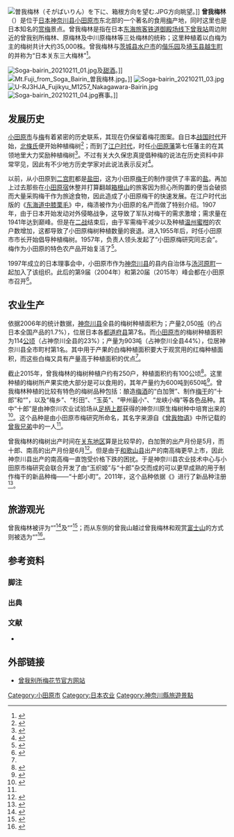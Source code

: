 {{NoteTA
|G1 = Toponym
}}
{{Coord|35.299444|N|139.193056|E|type:landmark_region:JP|display=title}}
[[File:曽我梅林（そがばいりん）を下に、箱根方向を望む.JPG|thumb]]方向眺望。]]
'''曾我梅林'''（{{Jpn|j=曽我梅林|kk=そがばいりん|rm=Soga Bai Rin}}）是位于[[日本|日本]][[神奈川县|神奈川县]][[小田原市|小田原市]]东北部的一个著名的食用[[梅|梅]]产地，同时这里也是日本知名的[[花見|赏梅]]景点。曾我梅林是指在日本[[东海旅客铁道|东海旅客铁道]][[御殿场线|御殿场线]][[下曾我站|下曾我站]]周边附近的曾我别所梅林、原梅林及中川原梅林等三处梅林的统称；这里种植着以白梅为主的梅树共计大约35,000株。曾我梅林与[[茨城县|茨城县]][[水户市|水户市]]的[[偕乐园|偕乐园]]及[[埼玉县|埼玉县]][[越生町|越生町]]的{{Link-ja|越生梅林|越生梅林}}并称为“日本关东三大梅林”{{efn|1=还有一种说法是用[[静冈县|静冈县]][[热海市|热海市]]的{{Link-ja|热海梅园|熱海梅園}}取代曾我梅林。}}<ref>{{cite web |title=関東三大梅林とは!? |url=https://tabi-mag.jp/ume-kantoh/ |publisher=一般社団法人プレスマンユニオン |accessdate=2021-02-13 |archive-date=2020-12-05 |archive-url=https://web.archive.org/web/20201205002800/https://tabi-mag.jp/ume-kantoh/ |dead-url=no }}</ref>。

[[File:Soga-bairin_20210211_01.jpg|thumb]]及[[甜酒|甜酒]]。]]
[[File:Mt.Fuji_from_Soga_Bairin_曽我梅林.jpg|thumb]]。]]
[[File:Soga-bairin_20210211_03.jpg|thumb]]
[[File:U-RJ3HJA_Fujikyu_M1257_Nakagawara-Bairin.jpg|thumb]]
[[File:Soga-bairin_20210211_04.jpg|thumb]]赛事。]]

== 发展历史 ==
[[小田原市|小田原市]]与[[梅|梅]]有着紧密的历史联系，其{{Link-ja|市町村徽|市町村章|市徽}}现在仍保留着梅花图案。自日本[[战国时代_(日本)|战国时代]]开始，[[北條氏|北條氏]]便开始种植梅树<ref>{{cite web |title=小田原梅花和骑射 |url=https://trip.pref.kanagawa.jp/sc/destination/odawara-plum-blossom-festival-and-mounted-archery/838 |website=Tokyo Day Trip |publisher=神奈川县政府 |accessdate=2021-02-13 |archive-date=2021-01-16 |archive-url=https://web.archive.org/web/20210116154617/https://trip.pref.kanagawa.jp/sc/destination/odawara-plum-blossom-festival-and-mounted-archery/838 |dead-url=no }}</ref>；而到了[[江户时代|江户时代]]，时任[[小田原藩|小田原藩]]第七任藩主的{{Link-ja|大久保忠真|大久保忠真}}在其领地里大力奖励种植梅树<ref>{{cite web |title=神奈川県内収穫量１位！小田原の梅 |url=https://www.city.odawara.kanagawa.jp/global-image/units/232130/1-20150818154156.pdf |publisher=小田原市役所 |accessdate=2021-02-13 |archive-date=2021-12-01 |archive-url=https://web.archive.org/web/20211201214350/https://www.city.odawara.kanagawa.jp/global-image/units/232130/1-20150818154156.pdf |dead-url=no }}</ref>。不过有关大久保忠真提倡种梅的说法在历史资料中非常罕见，因此有不少地方历史学家对此说法表示反对<ref>{{cite web |title=『小田原の梅－歴史背景の謎を追う』石井啓文著 |url=http://www.klnet.pref.kanagawa.jp/recommend/?p=909 |publisher=神奈川県立の図書館 |accessdate=2021-02-13 }}{{Dead link}}</ref>。

以前，从小田原到[[二宫町|二宫町]]都是[[盐田|盐田]]，这为小田原[[酸梅|梅干]]的制作提供了丰富的[[食盐|盐]]。再加上过去那些在[[小田原宿|小田原宿]]休整并打算翻越[[箱根山|箱根山]]的旅客因为担心所购置的便当会破损而大量采购梅干作为旅途食物，因此造成了小田原梅干的快速发展。在江户时代出版的《[[东海道中膝栗毛|东海道中膝栗毛]]》中，梅渍被作为小田原的名产而做了特别介绍。1907年，由于日本开始发动对外侵略战争，这导致了军队对梅干的需求激增；需求量在1941年达到巅峰。但是在[[二战|二战]]结束后，由于军需梅干减少以及种植[[温州蜜柑|温州蜜柑]]的农户数增加，这都导致了小田原梅树种植数量的衰退。进入1955年后，时任小田原市市长{{Link-ja|铃木十郎|鈴木十郎}}开始倡导种植梅树。1957年，{{Link-ja|神奈川县西湘农业协同组合|かながわ西湘農業協同組合|下曾我农协}}负责人领头发起了“小田原梅研究同志会”。梅作为小田原的特色农产品开始复活了<ref name="Ishikawa">{{harvnb|石川|2013|p=191}}</ref>。

1997年成立的日本{{Link-ja|全国梅峰会|全国梅サミット}}理事会中，小田原市作为[[神奈川县|神奈川县]]的县内自治体与[[汤河原町|汤河原町]]一起加入了该组织。此后的第9届（2004年）和第20届（2015年）峰会都在小田原市召开<ref>{{cite web |title=全国梅サミット協議会とは |url=https://www.city.odawara.kanagawa.jp/kanko/plumsummit/ |publisher=小田原市役所 |accessdate=2021-02-13 |archive-date=2021-01-20 |archive-url=https://web.archive.org/web/20210120034620/https://www.city.odawara.kanagawa.jp/kanko/plumsummit/ |dead-url=no }}</ref>。

== 农业生产 ==
依据2006年的统计数据，[[神奈川县|神奈川县]]全县的梅树种植面积为{{Convert|484|ha|km2}}；产量2,050[[公噸|吨]]（约占日本全国产品的1.7%），位居日本各[[都道府县|都道府县]]第7名。而[[小田原市|小田原市]]的梅树种植面积为114[[公顷|公顷]]（占神奈川全县的23%）；产量为903吨（占神奈川全县44%），位居神奈川县全市町村第1名。其中用于产果的白梅种植面积要大于观赏用的红梅种植面积，而这些白梅又具有产量高于种植面积的优点<ref name="Ishikawa" />。

截止2015年，曾我梅林的梅树种植户约有250户，种植面积约有100公顷<ref>{{cite web |title=“関東一番”梅の初もぎ　小田原の曽我梅林 |url=https://www.kanaloco.jp/news/culture/entry-59777.html |publisher=神奈川新闻社 |date=2015-05-22 |accessdate=2021-02-14}}</ref>。这里种植的梅树所产果实绝大部分是可以食用的，其年产量约为600吨到650吨<ref>{{cite web |title=梅の一大産地、神奈川県小田原で早春の香りに酔う |url=https://www.ana.co.jp/ja/id/japan-travel-planner/kanagawa/0000014.html |publisher=[[全日本航空|全日本航空]] |accessdate=2021-02-14}}</ref>。曾我梅林种植的比较有特色的梅树品种包括：酿造[[梅酒|梅酒]]的“白加贺”、制作[[梅干|梅干]]的“十郎”和“{{Link-ja|南高梅|南高梅|南高}}”，以及“梅乡”、“杉田”、“玉英”、“甲州最小”、“龙峡小梅”等各色品种。其中“十郎”是由神奈川农业试验场从[[足柄上郡|足柄上郡]]获得的神奈川原生梅树种中培育出来的<ref>{{cite web |title=市内で栽培されている小田原梅について |url=https://www.city.odawara.kanagawa.jp/municipality/industry/agricult/farm/odawaraume-hannbai-c.html |publisher=小田原市役所 |accessdate=2021-02-14 |archive-date=2021-03-20 |archive-url=https://web.archive.org/web/20210320012601/https://www.city.odawara.kanagawa.jp/municipality/industry/agricult/farm/odawaraume-hannbai-c.html |dead-url=no }}</ref>。这个品种是由小田原市梅研究所命名，其名字来源自《[[曾我物语|曾我物语]]》中所记载的[[曾我兄弟復仇事件|曾我兄弟]]中的一人<ref name="Ishikawa" />。

曾我梅林的梅树出产时间在[[关东地方|关东地区]]算是比较早的，白加贺的出产月份是5月，而十郎、南高的出产月份是6月<ref>{{cite web |title=“関東一番”梅の初もぎ　小田原の曽我梅林 |url=https://www.kanaloco.jp/news/economy/entry-13034.html |publisher=神奈川新闻社 |accessdate=2021-02-15 |date=2017-05-20}}</ref>。但是由于[[和歌山县|和歌山县]]出产的南高梅更早上市，因此神奈川县出产的南高梅一直饱受价格下跌的困扰。于是神奈川县农业技术中心与小田原市梅研究会联合开发了由“玉织姬”与“十郎”杂交而成的可以更早成熟的用于制作梅干的新品种梅——“十郎小町”。2011年，这个品种依据《{{Link-ja|种苗法|種苗法}}》进行了新品种注册<ref>{{cite web |author1=神奈川县农业技术中心 |title=ウメの新品種「十郎小町」 |url=https://www.pref.kanagawa.jp/docs/cf7/cnt/f450008/p581190.html |publisher=神奈川县政府 |accessdate=2021-02-15 |archive-date=2021-01-24 |archive-url=https://web.archive.org/web/20210124125010/https://www.pref.kanagawa.jp/docs/cf7/cnt/f450008/p581190.html |dead-url=no }}</ref>。

== 旅游观光 ==
曾我梅林被评为“{{Link-ja|神奈川50大风景名胜|かながわの景勝50選}}”<ref>{{cite web |title=曽我梅林－景勝50選 |url=https://www.kanagawa-kankou.or.jp/?p=we-page-entry&spot=312430&cat=21313&pageno=3&type=spot |website=神奈川観光情報サイト |publisher=観光かながわNOW |accessdate=2021-02-17}}</ref>及“{{Link-ja|神奈川百大花景|かながわの花の名所100選}}”<ref>{{cite web |title=曽我梅林－花の名所100選 |url=https://www.kanagawa-kankou.or.jp/?p=we-page-entry&spot=308946&cat=21542&pageno=3&type=spot |website=神奈川観光情報サイト |publisher=観光かながわNOW |accessdate=2021-02-17}}</ref>；而从东侧的曾我山越过曾我梅林和{{Link-ja|足柄平原|足柄平野}}观赏[[富士山|富士山]]的方式则被选为“{{Link-ja|关东观赏富士百景|関東の富士見百景}}”<ref>{{cite web |title=見頃を迎える曽我梅林の約35,000本の白梅 |url=https://www.odakyu-voice.jp/event/2021_02_03/ |publisher=Odakyu Electric Railway Co., Ltd. |accessdate=2021-02-17 |archive-date=2021-03-03 |archive-url=https://web.archive.org/web/20210303172224/https://www.odakyu-voice.jp/event/2021_02_03/ |dead-url=no }}</ref>。

== 参考资料 ==
{{Portal|日本|农业和农学}}

=== 脚注 ===
{{Notelist}}

=== 出典 ===
{{Reflist}}

=== 文献 ===
* {{cite journal |last1=石川 |first1=友理 |title=地方品種「十郎」を用いた梅干作りへの小田原市の取り組みと課題 |journal=日本海水学会誌 |year=2013 |volume=67 |issue=4 |pages=191-195 |doi=10.11457/swsj.67.191 |url=https://www.jstage.jst.go.jp/article/swsj/67/4/67_191/_pdf |accessdate=2021-02-13}}

== 外部链接 ==
* [https://soganosato.com/ 曾我别所梅花节官方网站] {{Wayback|url=https://soganosato.com/ |date=20210202003208 }}{{ja}}

{{DEFAULTSORT:Sogabairin}}

[[Category:小田原市|Category:小田原市]]
[[Category:日本农业|Category:日本农业]]
[[Category:神奈川縣旅遊景點|Category:神奈川縣旅遊景點]]